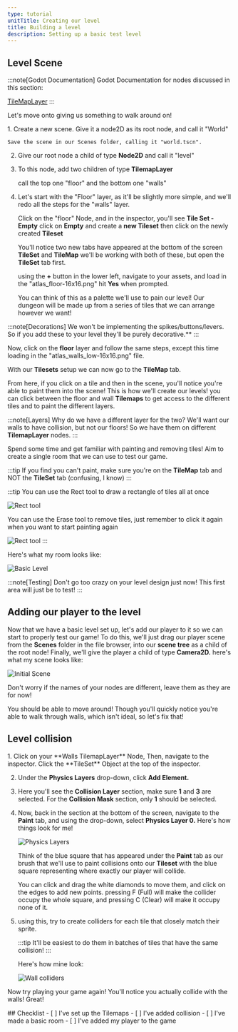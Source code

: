```yaml
---
type: tutorial
unitTitle: Creating our level
title: Building a level
description: Setting up a basic test level
---
```



## Level Scene

:::note[Godot Documentation]
Godot Documentation for nodes discussed in this section: 

[TileMapLayer](https://docs.godotengine.org/en/stable/classes/class_tilemaplayer.html)
:::


Let's move onto giving us something to walk around on!

<Steps>
1. Create a new scene. Give it a node2D as its root node, and call it "World" 

    Save the scene in our Scenes folder, calling it "world.tscn".

2. Give our root node a child of type **Node2D** and call it "level"

3. To this node, add two children of type **TilemapLayer**

    call the top one "floor" and the bottom one "walls"

4. Let's start with the "Floor" layer, as it'll be slightly more simple, and we'll redo all the steps for the "walls" layer.

    Click on the "floor" Node, and in the inspector, you'll see **Tile Set - Empty** click on **Empty** and create a **new Tileset** then click on the newly created **Tileset**

    You'll notice two new tabs have appeared at the bottom of the screen **TileSet** and **TileMap** we'll be working with both of these, but open the **TileSet** tab first.

    using the **+** button in the lower left, navigate to your assets, and load in the "atlas_floor-16x16.png" hit **Yes** when prompted.

    You can think of this as a palette we'll use to pain our level! Our dungeon will be made up from a series of tiles that we can arrange however we want!

</Steps>

:::note[Decorations]
 We won't be implementing the spikes/buttons/levers. So if you add these to your level they'll be purely decorative.**
:::


Now, click on the **floor** layer and follow the same steps, except this time loading in the "atlas_walls_low-16x16.png" file.

With our **Tilesets** setup we can now go to the **TileMap** tab. 

From here, if you click on a tile and then in the scene, you'll notice you're able to paint them into the scene! This is how we'll create our levels! you can click between the floor and wall **Tilemaps** to get access to the different tiles and to paint the different layers.

:::note[Layers]
Why do we have a different layer for the two? We'll want our walls to have collision, but not our floors! So we have them on different **TilemapLayer** nodes.
:::

Spend some time and get familiar with painting and removing tiles! Aim to create a single room that we can use to test our game.

:::tip 
If you find you can't paint, make sure you're on the **TileMap** tab and NOT the **TileSet** tab (confusing, I know)
:::

:::tip
 You can use the Rect tool to draw a rectangle of tiles all at once

![Rect tool](/src/assets/godot/dungeonCrawler/recttoolimg.png)

You can use the Erase tool to remove tiles, just remember to click it again when you want to start painting again

![Rect tool](/src/assets/godot/dungeonCrawler/eraseTool.png)
:::

Here's what my room looks like:

![Basic Level](/src/assets/godot/dungeonCrawler/basicroomimg.png)

:::note[Testing]
Don't go too crazy on your level design just now! This first area will just be to test!
:::

## Adding our player to the level

Now that we have a basic level set up, let's add our player to it so we can start to properly test our game! To do this, we'll just drag our player scene from the **Scenes** folder
in the file browser, into our **scene tree** as a child of the root node! Finally, we'll give the player a child of type **Camera2D.** here's what my scene looks like:

![Initial Scene](/src/assets/godot/dungeonCrawler/inittestscene.png)

Don't worry if the names of your nodes are different, leave them as they are for now!

You should be able to move around! Though you'll quickly notice you're able to walk through walls, which isn't ideal, so let's fix that!

## Level collision
<Steps>
1. Click on your **Walls TilemapLayer** Node, Then, navigate to the inspector. Click the **TileSet** Object at the top of the inspector. 

2. Under the **Physics Layers** drop-down, click **Add Element.** 

3. Here you'll see the **Collision Layer** section, make sure **1** and **3** are selected. For the **Collision Mask** section, only **1** should be selected.

4. Now, back in the section at the bottom of the screen, navigate to the **Paint** tab, and using the drop-down, select **Physics Layer 0.** Here's how things look for me!

    ![Physics Layers](/src/assets/godot/dungeonCrawler/tilesetphysicslayer.png)

    Think of the blue square that has appeared under the **Paint** tab as our brush that we'll use to paint collisions onto our **Tileset** with the blue square representing where exactly our player will collide.


    You can click and drag the white diamonds to move them, and click on the edges to add new points. pressing F (Full) will make the collider occupy the whole square, and pressing C (Clear) will make it occupy none of it.

5. using this, try to create colliders for each tile that closely match their sprite. 

    :::tip 
    It'll be easiest to do them in batches of tiles that have the same collision!
    :::

    Here's how mine look:

    ![Wall colliders](/src/assets/godot/dungeonCrawler/wallcolliders.png)

</Steps>

Now try playing your game again! You'll notice you actually collide with the walls! Great!

<Box>
## Checklist
<Checklist>
- [ ] I've set up the Tilemaps
- [ ] I've added collision
- [ ] I've made a basic room
- [ ] I've added my player to the game
</Checklist>
</Box>
